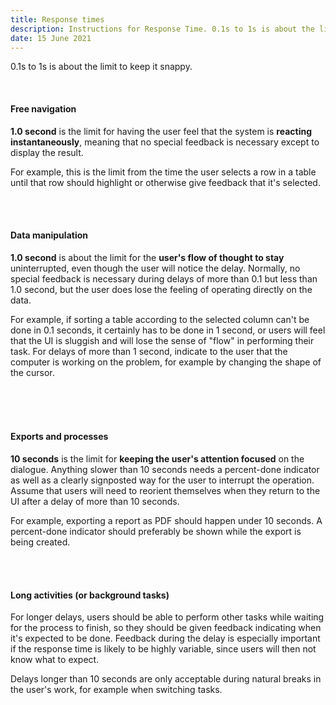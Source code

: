```yaml
---
title: Response times
description: Instructions for Response Time. 0.1s to 1s is about the limit to keep it snappy.
date: 15 June 2021
---
```


0.1s to 1s is about the limit to keep it snappy.

<br />

#### Free navigation

**1.0 second** is the limit for having the user feel that the system is **reacting instantaneously**, meaning that no special feedback is necessary except to display the result.

For example, this is the limit from the time the user selects a row in a table until that row should highlight or otherwise give feedback that it's selected.

<Card shadow='none'>
  <Table
    showMenu={false}
    separator={true}
    data={[
      {
        good: '[0, 100ms]',
        needs_improvement: '(100ms, 300ms]',
        poor: 'over 300ms',
      },
    ]}
    schema={[
      {
        name: 'good',
        displayName: 'Good',
        width: '33%',
        sorting: false,
        separator: true,
      },
      {
        name: 'needs_improvement',
        displayName: 'Needs Improvement',
        width: '33%',
        sorting: false,
        cellType: 'WITH_META_LIST',
        separator: true,
      },
      {
        name: 'poor',
        displayName: 'Poor',
        width: '33%',
        sorting: false,
        separator: true,
      },
    ]}
    withHeader={false}
  />
</Card>

<br />
<br />

#### Data manipulation

**1.0 second** is about the limit for the **user's flow of thought
to stay** uninterrupted, even though the user will notice the delay.
Normally, no special feedback is necessary during delays of more
than 0.1 but less than 1.0 second, but the user does lose the
feeling of operating directly on the data.

For example, if sorting a table according to the selected column can't be done in 0.1 seconds, it certainly has to be done in 1 second, or users will feel that the UI is sluggish and will lose the sense of "flow" in performing their task. For delays of more than 1 second, indicate to the user that the computer is working on the problem, for example by changing the shape of the cursor.

<Card shadow='none'>
  <Table
    showMenu={false}
    separator={true}
    data={[
      {
        good: '[0, 100ms]',
        needs_improvement: '(100ms, 300ms]',
        poor: 'over 300ms',
      },
    ]}
    schema={[
      {
        name: 'good',
        displayName: 'Good',
        width: '33%',
        sorting: false,
        separator: true,
      },
      {
        name: 'needs_improvement',
        displayName: 'Needs Improvement',
        width: '33%',
        sorting: false,
        separator: true,
      },
      {
        name: 'poor',
        displayName: 'Poor',
        width: '33%',
        sorting: false,
        separator: true,
      },
    ]}
    withHeader={false}
  />
</Card>

<br />
<br />

#### Exports and processes

**10 seconds** is the limit for **keeping the user's attention focused** on the dialogue. Anything slower than 10 seconds needs a percent-done indicator as well as a clearly signposted way for the user to interrupt the operation. Assume that users will need to reorient themselves when they return to the UI after a delay of more than 10 seconds.

For example, exporting a report as PDF should happen under 10 seconds. A percent-done indicator should preferably be shown while the export is being created.

<br />
<br />

#### Long activities (or background tasks)

For longer delays, users should be able to perform other tasks while waiting for the process to finish, so they should be given feedback indicating when it's expected to be done. Feedback during the delay is especially important if the response time is likely to be highly variable, since users will then not know what to expect.

Delays longer than 10 seconds are only acceptable during natural breaks in the user's work, for example when switching tasks.
